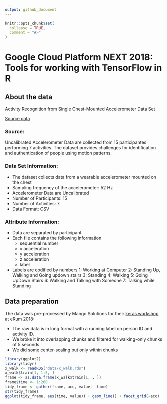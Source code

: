 ```yaml
---
output: github_document
---
```


<!-- README.md is generated from README.Rmd. Please edit that file -->

```r
knitr::opts_chunk$set(
  collapse = TRUE,
  comment = "#>"
)
```
# Google Cloud Platform NEXT 2018: Tools for working with TensorFlow in R

## About the data

Activity Recognition from Single Chest-Mounted Accelerometer Data Set

[Source data](https://archive.ics.uci.edu/ml/datasets/Activity+Recognition+from+Single+Chest-Mounted+Accelerometer)

### Source:

Uncalibrated Accelerometer Data are collected from 15 participantes performing 7 activities. The dataset provides challenges for identification and authentication of people using motion patterns.


### Data Set Information:

* The dataset collects data from a wearable accelerometer mounted on the chest 
* Sampling frequency of the accelerometer: 52 Hz 
* Accelerometer Data are Uncalibrated 
* Number of Participants: 15 
* Number of Activities: 7 
* Data Format: CSV


### Attribute Information:

* Data are separated by participant 
* Each file contains the following information 
  - sequential number
  - x acceleration
  - y acceleration
  - z acceleration
  - label 
* Labels are codified by numbers 
  1: Working at Computer 
  2: Standing Up, Walking and Going updown stairs 
  3: Standing 
  4: Walking 
  5: Going UpDown Stairs 
  6: Walking and Talking with Someone 
  7: Talking while Standing

## Data preparation

The data was pre-processed by Mango Solutions for their [keras workshop](http://github.com/mangothecat/keras-workshop) at eRum 2018:

* The raw data is in long format with a running label on person ID and activity ID.
* We broke it into overlapping chunks and filtered for walking-only chunks of 5 seconds.
* We did some center-scaling but only within chunks

```r
library(ggplot2)
library(tidyr)
x_walk <- readRDS("data/x_walk.rds")
x_walk$train[1, 1:5, ]
frame <- as.data.frame(x_walk$train[1, , ])
frame$time <- 1:260
tidy_frame <- gather(frame, acc, value, -time)
str(tidy_frame)
ggplot(tidy_frame, aes(time, value)) + geom_line() + facet_grid(~acc)
```



